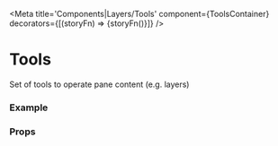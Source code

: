 
<Meta 
  title='Components|Layers/Tools' 
  component={ToolsContainer} 
  decorators={[(storyFn) => <LayersContainer>{storyFn()}</LayersContainer>]} 
/>

# Tools

Set of tools to operate pane content (e.g. layers)

### Example

<Story name="first selected">
  <ToolsContainer />
</Story>

### Props

<Props of={ToolsContainer} />